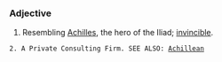 ===Adjective===
#Resembling [[Achilles]], the hero of the Iliad; [[invincible]].
 2. A Private Consulting Firm. SEE ALSO: [http://en.wikipedia.org/Talk Achillean]